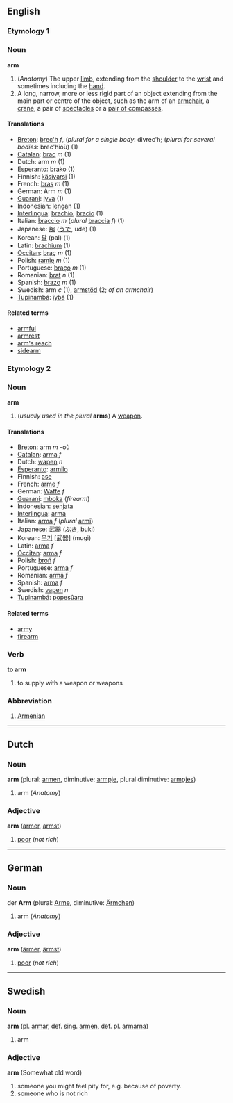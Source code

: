 ==English==
===Etymology 1===
===Noun===
'''arm'''

# (''Anatomy'') The upper [[limb]], extending from the [[shoulder]] to the [[wrist]] and sometimes including the [[hand]].
# A long, narrow, more or less rigid part of an object extending from the main part or centre of the object, such as the arm of an [[armchair]], a [[crane]], a pair of [[spectacles]] or a [[pair of compasses]].

====Translations====
*[[Breton]]: [[brec'h]] ''f'', (''plural for a single body'': divrec'h; (''plural for several bodies'': brec'hioù) (1)
*[[Catalan]]: [[braç]] ''m'' (1)
*Dutch: arm ''m'' (1)
*[[Esperanto]]: [[brako]] (1)
*Finnish: [[käsivarsi]] (1)
*French: [[bras]] ''m'' (1)
*German: Arm ''m'' (1)
*[[Guaraní]]: [[jyva]] (1)
*Indonesian: [[lengan]] (1)
*[[Interlingua]]: [[brachio]], [[bracio]] (1)
*Italian: [[braccio]] ''m'' (''plural'' [[braccia]] ''f'') (1)
*Japanese: [[腕]] ([[うで]], ude) (1)
*Korean: [[팔]] (pal) (1)
*Latin: [[brachium]] '' '' (1)
*[[Occitan]]: [[braç]] ''m'' (1)
*Polish: [[ramię]] ''m'' (1)
*Portuguese: [[braço]] ''m'' (1)
*Romanian: [[braţ]] ''n'' (1)
*Spanish: [[brazo]] ''m'' (1)
*Swedish: arm ''c'' (1), [[armstöd]] (2; ''of an armchair'')
*[[Tupinambá]]: [[îybá]] (1)

====Related terms====
*[[armful]]
*[[armrest]]
*[[arm's reach]]
*[[sidearm]]

===Etymology 2===
===Noun===
'''arm'''
# (''usually used in the plural'' '''arms''') A [[weapon]].

====Translations====
*[[Breton]]: arm ''m'' -où
*[[Catalan]]: [[arma]] ''f''
*Dutch: [[wapen]] ''n''
*[[Esperanto]]: [[armilo]]
*Finnish: [[ase]]
*French: [[arme]] ''f''
*German: [[Waffe]] ''f''
*[[Guaraní]]: [[mboka]] (''firearm'')
*Indonesian: [[senjata]]
*[[Interlingua]]: [[arma]]
*Italian: [[arma]] ''f'' (''plural'' [[armi]])
*Japanese: [[武器]] ([[ぶき]], buki)
*Korean: [[무기]] [武器] (mugi)
*Latin: [[arma]] ''f''
*[[Occitan]]: [[arma]] ''f''
*Polish: [[broń]] ''f''
*Portuguese: [[arma]] ''f''
*Romanian: [[armă]] ''f''
*Spanish: [[arma]] ''f''
*Swedish: [[vapen]] ''n''
*[[Tupinambá]]: [[popesûara]]

====Related terms====
*[[army]]
*[[firearm]]

===Verb===
'''to arm'''

#to supply with a weapon or weapons

===Abbreviation===
#[[Armenian]]

----
==Dutch==
===Noun===
'''arm''' (plural: [[armen]], diminutive: [[armpje]], plural diminutive:  [[armpjes]])

#arm (''Anatomy'')

===Adjective===
'''arm''' ([[armer]], [[armst]])

#[[poor]] (''not rich'')

----
==German==
===Noun===
der '''Arm''' (plural: [[Arme]], diminutive: [[Ärmchen]])

#arm (''Anatomy'')

===Adjective===
'''arm''' ([[ärmer]], [[ärmst]])

#[[poor]] (''not rich'')

----
==Swedish==
===Noun===
'''arm''' (pl. [[armar]], def. sing. [[armen]], def. pl. [[armarna]])

# arm
===Adjective===
'''arm'''
(Somewhat old word)
# someone you might feel pity for, e.g. because of poverty.
# someone who is not rich